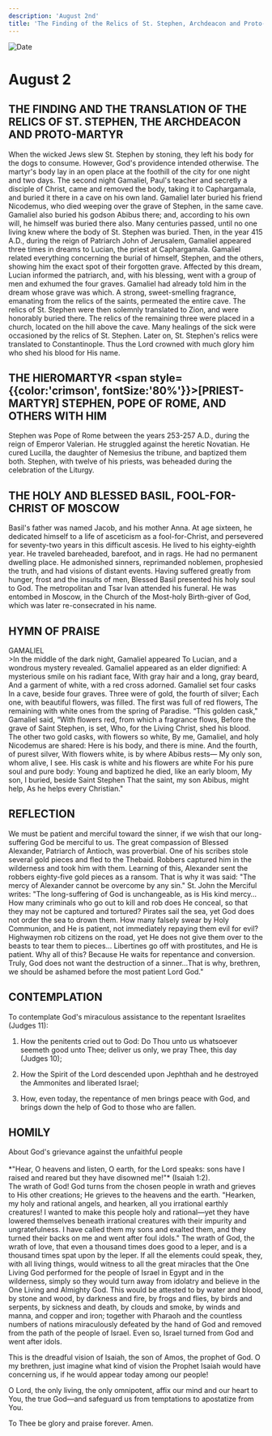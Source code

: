 ```yaml
---
description: 'August 2nd'
title: 'The Finding of the Relics of St. Stephen, Archdeacon and Proto-martyr, Hieromartyr Stephen, Pope of Rome, Blessed Basil the Fool for Christ'
---
```


<CustomPaginator />
<RunningHead />

<Image src="/title-imprint.png" height={68} width={50} alt="Date" className="title-imprint"/>

# <div id="date">August <Image className="four-dot" src="/four-dot.png" height={15} width={15} alt="" />2</div>

## THE FINDING AND THE TRANSLATION OF THE RELICS OF ST. STEPHEN, THE ARCHDEACON AND PROTO-MARTYR

When the wicked Jews slew St. Stephen by stoning, they left his body for the dogs to consume. However, God's providence intended otherwise. The martyr's body lay in an open place at the foothill of the city for one night and two days. The second night Gamaliel, Paul's teacher and secretly a disciple of Christ, came and removed the body, taking it to Caphargamala, and buried it there in a cave on his own land. Gamaliel later buried his friend Nicodemus, who died weeping over the grave of Stephen, in the same cave. Gamaliel also buried his godson Abibus there; and, according to his own will, he himself was buried there also. Many centuries passed, until no one living knew where the body of St. Stephen was buried. Then, in the year 415 A.D., during the reign of Patriarch John of Jerusalem, Gamaliel appeared three times in dreams to Lucian, the priest at Caphargamala. Gamaliel related everything concerning the burial of himself, Stephen, and the others, showing him the exact spot of their forgotten grave. Affected by this dream, Lucian informed the patriarch, and, with his blessing, went with a group of men and exhumed the four graves. Gamaliel had already told him in the dream whose grave was which. A strong, sweet-smelling fragrance, emanating from the relics of the saints, permeated the entire cave. The relics of St. Stephen were then solemnly translated to Zion, and were honorably buried there. The relics of the remaining three were placed in a church, located on the hill above the cave. Many healings of the sick were occasioned by the relics of St. Stephen. Later on, St. Stephen's relics were translated to Constantinople. Thus the Lord crowned with much glory him who shed his blood for His name.

## THE HIEROMARTYR <span style={{color:'crimson', fontSize:'80%'}}>[PRIEST-MARTYR]</span> STEPHEN, POPE OF ROME, AND OTHERS WITH HIM

Stephen was Pope of Rome between the years 253-257 A.D., during the reign of Emperor Valerian. He struggled against the heretic Novatian. He cured Lucilla, the daughter of Nemesius the tribune, and baptized them both. Stephen, with twelve of his priests, was beheaded during the celebration of the Liturgy.

## THE HOLY AND BLESSED BASIL, FOOL-FOR-CHRIST OF MOSCOW

Basil's father was named Jacob, and his mother Anna. At age sixteen, he dedicated himself to a life of asceticism as a fool-for-Christ, and persevered for seventy-two years in this difficult ascesis. He lived to his eighty-eighth year. He traveled bareheaded, barefoot, and in rags. He had no permanent dwelling place. He admonished sinners, reprimanded noblemen, prophesied the truth, and had visions of distant events. Having suffered greatly from hunger, frost and the insults of men, Blessed Basil presented his holy soul to God. The metropolitan and Tsar Ivan attended his funeral. He was entombed in Moscow, in the Church of the Most-holy Birth-giver of God, which was later re-consecrated in his name.


## HYMN OF PRAISE
<div style={{textAlign:'center', color:'crimson', fontWeight:'bold'}}>
GAMALIEL
</div>
>In the middle of the dark night, Gamaliel appeared  
To Lucian, and a wondrous mystery revealed.  
Gamaliel appeared as an elder dignified:  
A mysterious smile on his radiant face,  
With gray hair and a long, gray beard,  
And a garment of white, with a red cross adorned.  
Gamaliel set four casks  
In a cave, beside four graves.  
Three were of gold, the fourth of silver;  
Each one, with beautiful flowers, was filled.  
The first was full of red flowers,  
The remaining with white ones from the spring of Paradise.  
“This golden cask," Gamaliel said,  
“With flowers red, from which a fragrance flows,  
Before the grave of Saint Stephen, is set,  
Who, for the Living Christ, shed his blood.  
The other two gold casks, with flowers so white,  
By me, Gamaliel, and holy Nicodemus are shared:  
Here is his body, and there is mine.  
And the fourth, of purest silver,  
With flowers white, is by where Abibus rests—  
My only son, whom alive, I see.  
His cask is white and his flowers are white  
For his pure soul and pure body:  
Young and baptized he died, like an early bloom,  
My son, I buried, beside Saint Stephen  
That the saint, my son Abibus, might help,  
As he helps every Christian."  


## REFLECTION

We must be patient and merciful toward the sinner, if we wish that our long-suffering God be merciful to us. The great compassion of Blessed Alexander, Patriarch of Antioch, was proverbial. One of his scribes stole several gold pieces and fled to the Thebaid. Robbers captured him in the wilderness and took him with them. Learning of this, Alexander sent the robbers eighty-five gold pieces as a ransom. That is why it was said: "The mercy of Alexander cannot be overcome by any sin." St. John the Merciful writes: "The long-suffering of God is unchangeable, as is His kind mercy… How many criminals who go out to kill and rob does He conceal, so that they may not be captured and tortured? Pirates sail the sea, yet God does not order the sea to drown them. How many falsely swear by Holy Communion, and He is patient, not immediately repaying them evil for evil? Highwaymen rob citizens on the road, yet He does not give them over to the beasts to tear them to pieces… Libertines go off with prostitutes, and He is patient. Why all of this? Because He waits for repentance and conversion. Truly, God does not want the destruction of a sinner…That is why, brethren, we should be ashamed before the most patient Lord God."

## CONTEMPLATION

To contemplate God's miraculous assistance to the repentant Israelites (Judges 11):

1. How the penitents cried out to God: Do Thou unto us whatsoever seemeth good unto Thee; deliver us only, we pray Thee, this day (Judges 10);

2. How the Spirit of the Lord descended upon Jephthah and he destroyed the Ammonites and liberated Israel;

3. How, even today, the repentance of men brings peace with God, and brings down the help of God to those who are fallen.


## HOMILY
<div style={{textAlign:'center', color:'crimson', fontWeight:'bold'}}>
About God's grievance against the unfaithful people
</div>
<br />
<div style={{textAlign:'right'}}>
*"Hear, O heavens and listen, O earth, for the Lord speaks: sons have I raised and reared but they have disowned me!"* (Isaiah 1:2).
</div>
The wrath of God! God turns from the chosen people in wrath and grieves to His other creations; He grieves to the heavens and the earth. "Hearken, my holy and rational angels, and hearken, all you irrational earthly creatures! I wanted to make this people holy and rational—yet they have lowered themselves beneath irrational creatures with their impurity and ungratefulness. I have called them my sons and exalted them, and they turned their backs on me and went after foul idols." The wrath of God, the wrath of love, that even a thousand times does good to a leper, and is a thousand times spat upon by the leper. If all the elements could speak, they, with all living things, would witness to all the great miracles that the One Living God performed for the people of Israel in Egypt and in the wilderness, simply so they would turn away from idolatry and believe in the One Living and Almighty God. This would be attested to by water and blood, by stone and wood, by darkness and fire, by frogs and flies, by birds and serpents, by sickness and death, by clouds and smoke, by winds and manna, and copper and iron; together with Pharaoh and the countless numbers of nations miraculously defeated by the hand of God and removed from the path of the people of Israel. Even so, Israel turned from God and went after idols.

This is the dreadful vision of Isaiah, the son of Amos, the prophet of God. O my brethren, just imagine what kind of vision the Prophet Isaiah would have concerning us, if he would appear today among our people!

O Lord, the only living, the only omnipotent, affix our mind and our heart to You, the true God—and safeguard us from temptations to apostatize from You.

To Thee be glory and praise forever. Amen.